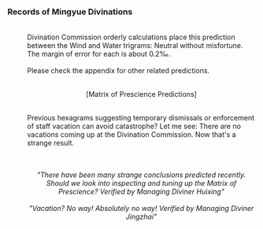 ===Records of Mingyue Divinations===
:{{Размер|36|'''[March 13 Divination Report]'''}}
:<br />Divination Commission orderly calculations place this prediction between the Wind and Water trigrams: Neutral without misfortune. The margin of error for each is about 0.2‰.
:<br />Please check the appendix for other related predictions.
:<br /><div align="center">[Matrix of Prescience Predictions]</div>
:<br />Previous hexagrams suggesting temporary dismissals or enforcement of staff vacation can avoid catastrophe? Let me see: There are no vacations coming up at the Divination Commission. Now that's a strange result.
:<br />
<div align="center">{{Размер|32|'''[Approval Submission]'''}}
:<br />''"There have been many strange conclusions predicted recently. Should we look into inspecting and tuning up the Matrix of Prescience? Verified by Managing Diviner Huixing"''
:<br />''"Vacation? No way! Absolutely no way! Verified by Managing Diviner Jingzhai"''</div>
